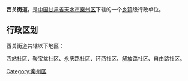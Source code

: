 {{中国乡级行政区
| 行政区全称 = 西关街道
| 景观照片文件名 =
| 景观照片描述 =
| 汉语拼音 =
| 通用拼音 =
| 注音符號 =
| 其它标音类型1 =
| 其它标音1 =
| 其它标音类型2 =
| 其它标音2 =
| 其它语言类型1 =
| 其它语言地名1 =
| 其它语言类型2 =
| 其它语言地名2 =
| 上级行政区 = [[甘肃省|甘肃省]][[天水市|天水市]][[秦州区|秦州区]]
| 行政区类别 = [[街道|街道]]
| 行政区划代码 =
| 地理坐标 =
| 总面积 =
| 户籍人口 =
| 户籍人口年份 =
| 常住人口 =
| 常住人口年份 =
| 人口密度 =
| 行政区划 =
| 官方网站 =
| 政府驻地 =
| 邮政编码 =
| 毗邻行政区 =
| 位置图文件名 =
| 位置图描述 =
}}
'''西关街道'''，是[[中华人民共和国|中国]][[甘肃省|甘肃省]][[天水市|天水市]][[秦州区|秦州区]]下辖的一个[[乡镇|乡镇]]级行政单位。

== 行政区划 ==
西关街道共辖以下地区：

西站社区、聚宝盆社区、永庆路社区、环西社区、解放路社区、自由路社区。

{{甘肃小作品}}
{{秦州区行政区划}}

[[Category:秦州区|Category:秦州区]]